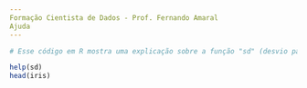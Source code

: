 ---
Formação Cientista de Dados - Prof. Fernando Amaral
Ajuda
---

```{r}
# Esse código em R mostra uma explicação sobre a função "sd" (desvio padrão) e exibe as primeiras linhas do conjunto de dados "iris".

help(sd)
head(iris)
```

